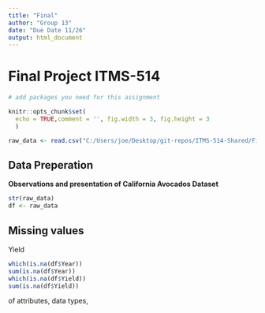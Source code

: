 ```yaml
---
title: "Final"
author: "Group 13"
date: "Due Date 11/26"
output: html_document
---
```


# Final Project ITMS-514

```r
# add packages you need for this assignment
```

```r
knitr::opts_chunk$set(
  echo = TRUE,comment = '', fig.width = 3, fig.height = 3
  )
```

```r
raw_data <- read.csv("C:/Users/joe/Desktop/git-repos/ITMS-514-Shared/Final/cali_avocados.csv")
```

## Data Preperation

**Observations and presentation of California Avocados Dataset**
```r
str(raw_data)
df <- raw_data
```
 
## Missing values

Yield
```r
which(is.na(df$Year))
sum(is.na(df$Year))
which(is.na(df$Yield))
sum(is.na(df$Yield))
```

of attributes, data types,